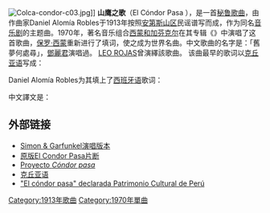[[File:Colca-condor-c03.jpg|thumb]]]]
'''山鹰之歌'''（El Cóndor Pasa {{IPA-es|el ˈkondoɾ ˈpasa|pron}}），是一首[[秘鲁|秘鲁]][[歌曲|歌曲]]，由作曲家Daniel Alomía Robles于1913年按照[[安第斯山脉|安第斯山区]]民谣谱写而成，作为同名[[音乐剧|音乐剧]]的主题曲。1970年，著名音乐组合[[西蒙和加芬克尔|西蒙和加芬克尔]]在其专辑《{{le|忧愁河上的金桥|Bridge over Troubled Water}}》中演唱了这首歌曲，[[保罗·西蒙|保罗·西蒙]]重新进行了填词，使之成为世界名曲。中文歌曲的名字是：「舊夢何處尋」，[[鄧麗君|鄧麗君]]演唱過。
[[LEO_ROJAS|LEO ROJAS]]曾演繹該歌曲。
该曲最早的歌词以[[克丘亚语|克丘亚语]]写成：

{{quote|Yaw kuntur llaqtay urqupi tiyaq
maymantam qawamuwachkanki,
kuntur, kuntur
apallaway llaqtanchikman, wasinchikman
chay chiri urqupi, kutiytam munani,
kuntur, kuntur.
 
Qusqu llaqtapim plazachallanpim
suyaykamullaway,
Machu Piqchupi Wayna Piqchupi
purikunanchikpaq.}}

Daniel Alomía Robles为其填上了[[西班牙语|西班牙语]]歌词：

{{quote|Oh majestuoso Cóndor de los Andes,
llévame, a mi hogar, en los Andes,
Oh Cóndor.
Quiero volver a mi tierra querida y vivir
con mis hermanos Incas, que es lo que más añoro
oh Cóndor.

En el Cusco, en la plaza principal,
espérame
para que a Machu Picchu y Huayna Picchu
vayamos a pasear.}}

中文譯文是：

{{quote|噢！雄壯的禿鷹的安第斯山脈，
帶我到我的家裡，在安第斯山脈，
哦！禿鷹──
我要回到我心愛的土地和生活
與我的兄弟[[印加人|印加人]]，這正是我最想念
哦！禿鷹。

在[[庫斯科|庫斯科]]，在那廣場，
等待──
就這樣，在[[馬丘比丘|馬丘比丘]]和可蘭比丘
去散步。}}

==外部链接==
{{commons category|El cóndor pasa}}
* [[賽門與葛芬柯|Simon & Garfunkel]][https://www.youtube.com/watch?v=pey29CLID3I 演唱版本] {{Wayback|url=https://www.youtube.com/watch?v=pey29CLID3I |date=20160103150937 }}
* [http://www.epdlp.com/clasica.php?id=1127 原版El Condor Pasa片断] {{Wayback|url=http://www.epdlp.com/clasica.php?id=1127 |date=20071031052149 }}
* [https://web.archive.org/web/20010419160457/http://www.geocities.com/e_pomareda/alomia.html Proyecto ''Cóndor pasa'']
* [http://www.runasimi.de/y-kuntur.htm 克丘亚语] {{Wayback|url=http://www.runasimi.de/y-kuntur.htm |date=20071115174829 }}
* [http://www.latinoamerica-online.info/cult04/musica06.04.html "El cóndor pasa" declarada Patrimonio Cultural de Perú] {{Wayback|url=http://www.latinoamerica-online.info/cult04/musica06.04.html |date=20071012051507 }}

[[Category:1913年歌曲|Category:1913年歌曲]]
[[Category:1970年單曲|Category:1970年單曲]]